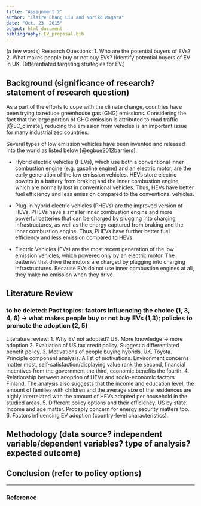 ```yaml
---
title: "Assignment 2"
author: "Claire Chang Liu and Noriko Magara"
date: "Oct. 23, 2015"
output: html_document
bibliography: EV_proposal.bib
---
```


(a few words)
Research Questions:
1. Who are the potential buyers of EVs? 
2. What makes people buy or not buy EVs? 
(Identify potential buyers of EV in UK. Differentiated targeting strategies for EV.)

## Background  (significance of research? statement of research question)

As a part of the efforts to cope with the climate change, countries have been trying to reduce greenhouse gas (GHG) emissions. 
Considering the fact that the large portion of GHG emission is attributed to road traffic [@EC_climate], reducing the emission from vehicles is an important issue for many industrialized countries.

Several types of low emission vehicles have been invented and released into the world as listed below [@egbue2012barriers].

* Hybrid electric vehicles (HEVs), which use both a conventional inner combustion engine (e.g. gasoline engine) and an electric motor, are the early generation of the low emission vehicles. 
HEVs store electric powers in a battery from braking and the inner combustion engine, which are normally lost in conventional vehicles. 
Thus, HEVs have better fuel efficiency and less emission compared to the conventional vehicles.

* Plug-in hybrid electric vehicles (PHEVs) are the improved version of HEVs. 
PHEVs have a smaller inner combustion engine and more powerful batteries that can be charged by plugging into charging infrastructures, as well as the energy captured from braking and the inner combustion engine. 
Thus, PHEVs have further better fuel efficiency and less emission compared to HEVs.

* Electric Vehicles (EVs) are the most recent generation of the low emission vehicles, which powered only by an electric motor. 
The batteries that drive the motors are charged by plugging into charging infrastructures. 
Because EVs do not use inner combustion engines at all, they make no emission when they drive.




## Literature Review
### to be deleted: Past topics: factors influencing the choice (1, 3, 4, 6) -> what makes people buy or not buy EVs (1,3); policies to promote the adoption (2, 5)
Literature review:
1.	Why EV not adopted? US. More knowledge -> more adoption 
2.	Evaluation of US tax credit policy. Suggest a differentiated benefit policy.
3.	Motivations of people buying hybrids. UK. Toyota. Principle component analysis. A list of motivations. Environment concerns matter most, self-satisfaction/displaying value rank the second, financial incentives from the government the third, economic benefits the fourth. 
4.	Relationship between adoption of HEVs and socio-economic factors. Finland. The analysis also suggests that the income and education level, the amount of families with children and the average size of the residences are highly interrelated with the amount of HEVs adopted per household in the studied areas.
5.	Different policy options and their efficiency. US by state. Income and age matter. Probably concern for energy security matters too.
6.	Factors influencing EV adoption (country-level characteristics). 


## Methodology (data source? independent variable/dependent variables? type of analysis? expected outcome)


## Conclusion (refer to policy options)

----------
### Reference